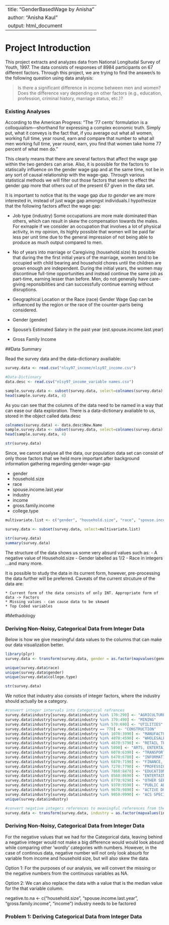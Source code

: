 
---
title: "GenderBasedWage by Anisha"
author: "Anisha Kaul"
output: html_document
---


# Project Introduction
This project extracts and analyzes data from National Longitudal Survey of Youth, 1997. The data consists of responses of 8984 participants on 67 different factors. 
Through this project, we are trying to find the answer/s to the following question using data analysis:

> Is there a significant difference in income between men and women?  Does the difference vary depending on other factors (e.g., education, profession, criminal history, marriage status, etc.)?  

### Existing Analyses

According to the American Progress: "The '77 cents' formulation is a colloquialism—shorthand for expressing a complex economic truth. Simply put, what it conveys is the fact that, if you average out what all women, working full time, year round, earn and compare that number to what all men working full time, year round, earn, you find that women take home 77 percent of what men do."

This clearly means that there are several factors that affect the wage gap within the two genders can arise. Also, it is possible for the factors to statiscally influence on the gender wage gap and at the same time, not be in any sort of causal relationship with the wage-gap. Through various statistical methods we will filter out those factors that seem to effect the gender gap more that others out of the present 67 given in the data set. 

It is important to notice that its the wage gap *due to gender* we are more interested in, instead of just wage gap amongst individuals.I hypothesize that the following factors affect the wage gap:

- Job type (industry)
  Some occupations are more male dominated than others, which can result in skew the compensation towards the males. For exmaple if we consider an occupation that involves a lot of physical activity, in my opinion, its highly possible that women will be paid far less per unit time due to the general impression of not being able to produce as much output compared to men. 

- No of years into marriage or Caregiving (household.size)
Its possible that during the the first initial years of the marriage, women tend to be occupied with child bearing and household chores until the children are grown enough are independent. During the initial years, the women may discontinue full-time opportunities and instead continue the same job as part-time, earning lesser than before. Men, do not generally have care-giving reponsibilities and can successfully continue earning without disruptions.

- Geographical Location or the Race (race)
  Gender Wage Gap can be influenced by the region or the race of the counter-parts being considered. 

- Gender (gender)
- Spouse's Estimated Salary in the past year (est.spouse.income.last.year)
- Gross Family Income

##Data Summary

Read the survey data and the data-dictionary availiable:
```r
survey.data <- read.csv("nlsy97_income/nlsy97_income.csv")

#Data-Dictionary
data.desc <- read.csv("nlsy97_income_variable names.csv")

sample.survey.data <- subset(survey.data, select=colnames(survey.data)[1:3])
head(sample.survey.data, 4)
```

As you can see that the columns of the data need to be named in a way that can ease our data exploration. There is a data-dictionary avaliable to us, stored in the object called data.desc

```r
colnames(survey.data) <- data.desc$New.Name
sample.survey.data <- subset(survey.data, select=colnames(survey.data)[1:3])
head(sample.survey.data, 4)

str(survey.data)
```

Since, we cannot analyse all the data, our population data set can consist of only those factors that we held more important after background information gathering regarding gender-wage-gap

- gender
- household.size
- race
- spouse.income.last.year
- industry
- income
- gross.family.income
- college.type

```r
multivariate.list <- c("gender", "household.size", "race", "spouse.income.last.year", "industry", "income", "gross.family.income", "college.type")

survey.data <- subset(survey.data, select=multivariate.list)

str(survey.data)
summary(survey.data)
```
The structure of the data shows us some very absurd values such as:
  - A negative value of Household.size
  - Gender labelled as 1/2
  - Race in integers
  ...and many more.
  
It is possible to study the data in its current form, however, pre-processing the data further will be preferred. Caveats of the current strcuture of the data are: 

    * Current form of the data consists of only INT. Appropriate form of data -> Factors
    * Missing values - can cause data to be skewed
    * Top Coded variables
    
#Methadology

### Deriving Non-Noisy, Categorical Data from Integer Data

Below is how we give meaningful data values to the columns that can make our data visualization better.

```r
library(plyr)
survey.data <- transform(survey.data, gender = as.factor(mapvalues(gender, c(1,2,0), c("Male","Female", "No Information"))), race = as.factor(mapvalues(race, c(1,2,3,4), c("Black", "Hispanic","Mixed Race (Non-Hispanic)", "Non-Black /Non-Hispanic"))), college.type = as.factor(mapvalues(college.type,c(1,2,3, -3, -4, -5), c("Public", "Private/Non-Profit", "Private/Profit", "Invalid Skip", "Valid Skip", "Non-Interview"))))

unique(survey.data$race)
unique(survey.data$gender)
unique(survey.data$college.type)

str(survey.data)
```

We notice that industry also consists of integer factors, where the industry should actually be a category.

```r
#convert integer intervals into Categorical refrences
survey.data$industry[survey.data$industry %in% 170:290] <- "AGRICULTURE, FORESTRY AND FISHERIES"
survey.data$industry[survey.data$industry %in% 370:490] <- "MINING"
survey.data$industry[survey.data$industry %in% 570:690] <- "UTILITIES"
survey.data$industry[survey.data$industry == 770] <- "CONSTRUCTION"
survey.data$industry[survey.data$industry %in% 1070:3990] <- "MANUFACTURING"
survey.data$industry[survey.data$industry %in% 4070:4590] <- "WHOLESALE TRADE"
survey.data$industry[survey.data$industry %in% 4670:5790] <- "RETAIL TRADE"
survey.data$industry[survey.data$industry %in% 5890] <- "ARTS, ENTERTAINMENT AND RECREATIONAL SERVICES"
survey.data$industry[survey.data$industry %in% 6070:6390] <- "TRANSPORTATION AND WAREHOUSING"
survey.data$industry[survey.data$industry %in% 6470:6780] <- "INFORMATION AND COMMUNICATION"
survey.data$industry[survey.data$industry %in% 6870:7190] <- "FINANCE, INSURANCE, AND REAL ESTATE"
survey.data$industry[survey.data$industry %in% 7270:7790] <- "PROFESSIONAL AND RELATED SERVICES"
survey.data$industry[survey.data$industry %in% 7860:8470] <- "EDUCATIONAL, HEALTH, AND SOCIAL SERVICES"
survey.data$industry[survey.data$industry %in% 8560:8690] <- "ENTERTAINMENT, ACCOMODATIONS, AND FOOD SERVICES"
survey.data$industry[survey.data$industry %in% 8770:9290] <- "OTHER SERVICES"
survey.data$industry[survey.data$industry %in% 9370:9590] <- "PUBLIC ADMINISTRATION"
survey.data$industry[survey.data$industry %in% 9670:9890] <- "ACTIVE DUTY MILITARY"
survey.data$industry[survey.data$industry %in% 9950:9990] <- "ACS SPECIAL CODES"
unique(survey.data$industry)

#convert negative integers references to meaningful references from the data-dictionary
survey.data <- transform(survey.data, industry = as.factor(mapvalues(industry, c("-3","-4","-5"), c("INVALID SKIP","VALID SKIP", "NON-INTERVIEW"))))
```

### Deriving Non-Noisy, Categorical Data from Integer Data

For the negative values that we had for the Categorical data, leaving behind a negative integer would not make a big difference would would look absurd while comparing other 'wordly' categories with numbers. However, in the case of continous data, negative number will not only look absurb for variable from income and household size, but will also skew the data. 

Option 1: For the purposes of our analysis, we will convert the missing or the negative numbers from the continuous variables as NA.

Option 2: We can also replace the data with a value that is the median value for the that variable column.




negative.to.na <- c("household.size", "spouse.income.last.year", "gross.family.income", "income")
industry needs to be factored










### Problem 1: Deriving Categorical Data from Integer Data







